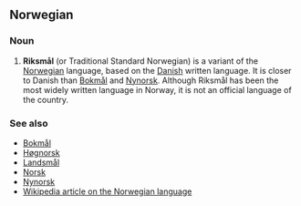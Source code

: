 ==Norwegian==
===Noun===
#'''Riksmål''' (or Traditional Standard Norwegian) is a variant of the [[Norwegian]] language, based on the [[Danish]] written language. It is closer to Danish than [[Bokmål]] and [[Nynorsk]]. Although Riksmål has been the most widely written language in Norway, it is not an official language of the country.

===See also===
*[[Bokmål]]
*[[Høgnorsk]]
*[[Landsmål]]
*[[Norsk]]
*[[Nynorsk]]
*[[w:Norwegian language|Wikipedia article on the Norwegian language]]